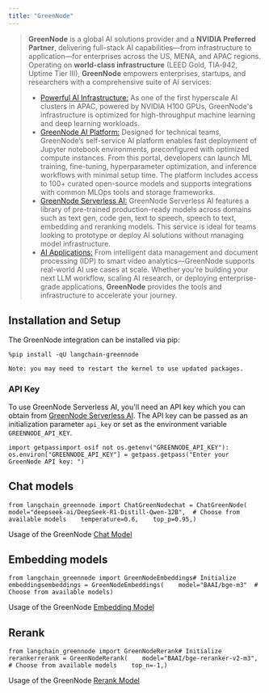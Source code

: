 ```yaml
---
title: "GreenNode"
---
```


> **GreenNode** is a global AI solutions provider and a **NVIDIA Preferred Partner**, delivering full-stack AI capabilities—from infrastructure to application—for enterprises across the US, MENA, and APAC regions. Operating on **world-class infrastructure** (LEED Gold, TIA‑942, Uptime Tier III), **GreenNode** empowers enterprises, startups, and researchers with a comprehensive suite of AI services:
>
> * [Powerful AI Infrastructure:](https://greennode.ai/) As one of the first hyperscale AI clusters in APAC, powered by NVIDIA H100 GPUs, GreenNode's infrastructure is optimized for high-throughput machine learning and deep learning workloads.
> * [GreenNode AI Platform:](https://greennode.ai/product/ai-platform) Designed for technical teams, GreenNode’s self-service AI platform enables fast deployment of Jupyter notebook environments, preconfigured with optimized compute instances. From this portal, developers can launch ML training, fine-tuning, hyperparameter optimization, and inference workflows with minimal setup time. The platform includes access to 100+ curated open-source models and supports integrations with common MLOps tools and storage frameworks.
> * [GreenNode Serverless AI:](https://greennode.ai/product/model-as-a-service) GreenNode Serverless AI features a library of pre-trained production-ready models across domains such as text gen, code gen, text to speech, speech to text, embedding and reranking models. This service is ideal for teams looking to prototype or deploy AI solutions without managing model infrastructure.
> * [AI Applications:](https://vngcloud.vn/en/solution) From intelligent data management and document processing (IDP) to smart video analytics—GreenNode supports real-world AI use cases at scale. Whether you're building your next LLM workflow, scaling AI research, or deploying enterprise-grade applications, **GreenNode** provides the tools and infrastructure to accelerate your journey.

## Installation and Setup

The GreenNode integration can be installed via pip:

```
%pip install -qU langchain-greennode
```

```
Note: you may need to restart the kernel to use updated packages.
```

### API Key

To use GreenNode Serverless AI, you'll need an API key which you can obtain from [GreenNode Serverless AI](https://aiplatform.console.greennode.ai/api-keys). The API key can be passed as an initialization parameter `api_key` or set as the environment variable `GREENNODE_API_KEY`.

```
import getpassimport osif not os.getenv("GREENNODE_API_KEY"):    os.environ["GREENNODE_API_KEY"] = getpass.getpass("Enter your GreenNode API key: ")
```

## Chat models

```
from langchain_greennode import ChatGreenNodechat = ChatGreenNode(    model="deepseek-ai/DeepSeek-R1-Distill-Qwen-32B",  # Choose from available models    temperature=0.6,    top_p=0.95,)
```

Usage of the GreenNode [Chat Model](https://python.langchain.com/oss/integrations/chat/greennode/)

## Embedding models

```
from langchain_greennode import GreenNodeEmbeddings# Initialize embeddingsembeddings = GreenNodeEmbeddings(    model="BAAI/bge-m3"  # Choose from available models)
```

Usage of the GreenNode [Embedding Model](https://python.langchain.com/oss/integrations/text_embedding/greennode)

## Rerank

```
from langchain_greennode import GreenNodeRerank# Initialize rerankerrerank = GreenNodeRerank(    model="BAAI/bge-reranker-v2-m3",  # Choose from available models    top_n=-1,)
```

Usage of the GreenNode [Rerank Model](https://python.langchain.com/oss/integrations/retrievers/greennode-reranker)
